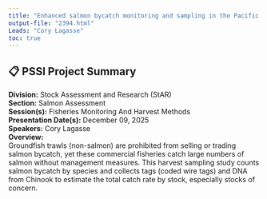 ```yaml
---
title: "Enhanced salmon bycatch monitoring and sampling in the Pacific region groundfish trawl fishery"
output-file: "2394.html"
Leads: "Cory Lagasse"
toc: true
---
```


## 📋 PSSI Project Summary

**Division:** Stock Assessment and Research (StAR)  
**Section:** Salmon Assessment  
**Session(s):** Fisheries Monitoring And Harvest Methods  
**Presentation Date(s):** December 09, 2025  
**Speakers:** Cory Lagasse  
**Overview:**  
Groundfish trawls (non-salmon) are prohibited from selling or trading salmon bycatch, yet these commercial fisheries catch large numbers of salmon without management measures. This harvest sampling study counts salmon bycatch by species and collects tags (coded wire tags) and DNA from Chinook to estimate the total catch rate by stock, especially stocks of concern.   

